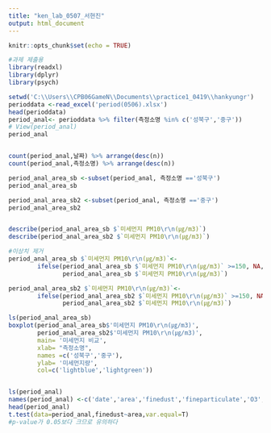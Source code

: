 ```yaml
---
title: "ken_lab_0507_서현진"
output: html_document
---
```


```r
knitr::opts_chunk$set(echo = TRUE)
```
```r
#과제 제출용
library(readxl)
library(dplyr)
library(psych)

setwd('C:\\Users\\CPB06GameN\\Documents\\practice1_0419\\hankyungr')
perioddata <-read_excel('period(0506).xlsx')
head(perioddata)
period_anal<- perioddata %>% filter(측정소명 %in% c('성북구','중구'))
# View(period_anal)
period_anal


count(period_anal,날짜) %>% arrange(desc(n))
count(period_anal,측정소명) %>% arrange(desc(n))

period_anal_area_sb <-subset(period_anal, 측정소명 =='성북구')
period_anal_area_sb

period_anal_area_sb2 <-subset(period_anal, 측정소명 =='중구')
period_anal_area_sb2


describe(period_anal_area_sb $`미세먼지 PM10\r\n(㎍/m3)`)
describe(period_anal_area_sb2 $`미세먼지 PM10\r\n(㎍/m3)`)

#이상치 제거
period_anal_area_sb $`미세먼지 PM10\r\n(㎍/m3)`<- 
        ifelse(period_anal_area_sb $`미세먼지 PM10\r\n(㎍/m3)` >=150, NA, 
               period_anal_area_sb $`미세먼지 PM10\r\n(㎍/m3)`)

period_anal_area_sb2 $`미세먼지 PM10\r\n(㎍/m3)`<- 
        ifelse(period_anal_area_sb2 $`미세먼지 PM10\r\n(㎍/m3)` >=150, NA, 
               period_anal_area_sb2 $`미세먼지 PM10\r\n(㎍/m3)`)

ls(period_anal_area_sb)
boxplot(period_anal_area_sb$'미세먼지 PM10\r\n(㎍/m3)',
        period_anal_area_sb2$'미세먼지 PM10\r\n(㎍/m3)', 
        main= '미세먼지 비교',
        xlab= "측정소명",
        names =c('성북구','중구'),
        ylab= '미세먼지량',
        col=c('lightblue','lightgreen'))


ls(period_anal)
names(period_anal) <-c('date','area','finedust','fineparticulate','O3','NO2','CO','SO2')
head(period_anal)
t.test(data=period_anal,finedust~area,var.equal=T)
#p-value가 0.05보다 크므로 유의하다 

```

